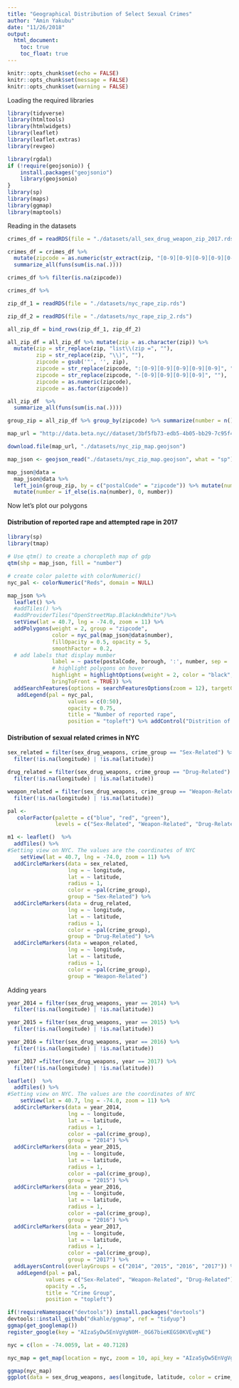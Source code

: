 ```yaml
---
title: "Geographical Distribution of Select Sexual Crimes"
author: "Amin Yakubu"
date: "11/26/2018"
output:
  html_document:
    toc: true
    toc_float: true
---
```


```r
knitr::opts_chunk$set(echo = FALSE)
knitr::opts_chunk$set(message = FALSE)
knitr::opts_chunk$set(warning = FALSE)
```


Loading the required libraries

```r
library(tidyverse)
library(htmltools)
library(htmlwidgets)
library(leaflet)
library(leaflet.extras)
library(revgeo)

library(rgdal)
if (!require(geojsonio)) {
    install.packages("geojsonio")
    library(geojsonio)
}
library(sp)
library(maps)
library(ggmap)
library(maptools)
```

Reading in the datasets

```r
crimes_df = readRDS(file = "./datasets/all_sex_drug_weapon_zip_2017.rds")
```

```r

crimes_df = crimes_df %>% 
  mutate(zipcode = as.numeric(str_extract(zip, "[0-9][0-9][0-9][0-9][0-9]"))) %>% 
  summarize_all(funs(sum(is.na(.))))

crimes_df %>% filter(is.na(zipcode))

crimes_df %>% 

zip_df_1 = readRDS(file = "./datasets/nyc_rape_zip.rds")

zip_df_2 = readRDS(file = "./datasets/nyc_rape_zip_2.rds")

all_zip_df = bind_rows(zip_df_1, zip_df_2) 

all_zip_df = all_zip_df %>% mutate(zip = as.character(zip)) %>% 
  mutate(zip = str_replace(zip, "list\\(zip =", ""),
         zip = str_replace(zip, "\\)", ""),
         zipcode = gsub('"', '', zip),
         zipcode = str_replace(zipcode, ":[0-9][0-9][0-9][0-9][0-9]", ""),
         zipcode = str_replace(zipcode, "-[0-9][0-9][0-9][0-9]", ""),
         zipcode = as.numeric(zipcode),
         zipcode = as.factor(zipcode))

all_zip_df  %>%
  summarize_all(funs(sum(is.na(.))))

group_zip = all_zip_df %>% group_by(zipcode) %>% summarize(number = n())

map_url = "http://data.beta.nyc//dataset/3bf5fb73-edb5-4b05-bb29-7c95f4a727fc/resource/6df127b1-6d04-4bb7-b983-07402a2c3f90/download/f4129d9aa6dd4281bc98d0f701629b76nyczipcodetabulationareas.geojson"

download.file(map_url, "./datasets/nyc_zip_map.geojson")

```

```r
map_json <- geojson_read("./datasets/nyc_zip_map.geojson", what = "sp")

```

```r
map_json@data = 
  map_json@data %>% 
  left_join(group_zip, by = c("postalCode" = "zipcode")) %>% mutate(number = as.numeric(number)) %>% 
  mutate(number = if_else(is.na(number), 0, number))

```

Now let's plot our polygons

#### Distribution of reported rape and attempted rape in 2017 

```r

library(sp)
library(tmap)

# Use qtm() to create a choropleth map of gdp
qtm(shp = map_json, fill = "number")

# create color palette with colorNumeric()
nyc_pal <- colorNumeric("Reds", domain = NULL)

map_json %>% 
  leaflet() %>% 
  #addTiles() %>% 
  #addProviderTiles("OpenStreetMap.BlackAndWhite")%>% 
  setView(lat = 40.7, lng = -74.0, zoom = 11) %>% 
  addPolygons(weight = 2, group = "zipcode",
              color = nyc_pal(map_json@data$number), 
              fillOpacity = 0.5, opacity = 5, 
              smoothFactor = 0.2, 
  # add labels that display mumber
              label = ~ paste(postalCode, borough, ':', number, sep = '\n'),
              # highlight polygons on hover
              highlight = highlightOptions(weight = 2, color = "black",
              bringToFront = TRUE)) %>% 
  addSearchFeatures(options = searchFeaturesOptions(zoom = 12), targetGroups = "zipcode") %>% 
   addLegend(pal = nyc_pal,
                   values = c(0:50),
                   opacity = 0.75,
                   title = "Number of reported rape",
                   position = "topleft") %>% addControl("Distrition of reported rape and attempted race cases by Zip codes", position = "topright")

```

#### Distribution of sexual related crimes in NYC

```r

sex_related = filter(sex_drug_weapons, crime_group == "Sex-Related") %>% 
  filter(!is.na(longitude) | !is.na(latitude))

drug_related = filter(sex_drug_weapons, crime_group == "Drug-Related") %>% 
  filter(!is.na(longitude) | !is.na(latitude))

weapon_related = filter(sex_drug_weapons, crime_group == "Weapon-Related") %>% 
  filter(!is.na(longitude) | !is.na(latitude))

pal <- 
   colorFactor(palette = c("blue", "red", "green"), 
               levels = c("Sex-Related", "Weapon-Related", "Drug-Related"))

m1 <- leaflet()  %>% 
  addTiles() %>% 
#Setting view on NYC. The values are the coordinates of NYC
    setView(lat = 40.7, lng = -74.0, zoom = 11) %>% 
  addCircleMarkers(data = sex_related,
                   lng = ~ longitude,
                   lat = ~ latitude, 
                   radius = 1,
                   color = ~pal(crime_group),
                   group = "Sex-Related") %>% 
  addCircleMarkers(data = drug_related,
                   lng = ~ longitude,
                   lat = ~ latitude, 
                   radius = 1,
                   color = ~pal(crime_group),
                   group = "Drug-Related") %>% 
  addCircleMarkers(data = weapon_related,
                   lng = ~ longitude,
                   lat = ~ latitude, 
                   radius = 1,
                   color = ~pal(crime_group),
                   group = "Weapon-Related") 

```

Adding years 

```r
year_2014 = filter(sex_drug_weapons, year == 2014) %>% 
  filter(!is.na(longitude) | !is.na(latitude))

year_2015 = filter(sex_drug_weapons, year == 2015) %>% 
  filter(!is.na(longitude) | !is.na(latitude))

year_2016 = filter(sex_drug_weapons, year == 2016) %>% 
  filter(!is.na(longitude) | !is.na(latitude))

year_2017 =filter(sex_drug_weapons, year == 2017) %>% 
  filter(!is.na(longitude) | !is.na(latitude))

leaflet()  %>% 
  addTiles() %>% 
#Setting view on NYC. The values are the coordinates of NYC
    setView(lat = 40.7, lng = -74.0, zoom = 11) %>%
  addCircleMarkers(data = year_2014,
                   lng = ~ longitude,
                   lat = ~ latitude, 
                   radius = 1,
                   color = ~pal(crime_group),
                   group = "2014") %>% 
  addCircleMarkers(data = year_2015,
                   lng = ~ longitude,
                   lat = ~ latitude, 
                   radius = 1,
                   color = ~pal(crime_group),
                   group = "2015") %>% 
  addCircleMarkers(data = year_2016,
                   lng = ~ longitude,
                   lat = ~ latitude, 
                   radius = 1,
                   color = ~pal(crime_group),
                   group = "2016") %>% 
  addCircleMarkers(data = year_2017,
                   lng = ~ longitude,
                   lat = ~ latitude, 
                   radius = 1,
                   color = ~pal(crime_group),
                   group = "2017") %>%
  addLayersControl(overlayGroups = c("2014", "2015", "2016", "2017")) %>% 
   addLegend(pal = pal, 
            values = c("Sex-Related", "Weapon-Related", "Drug-Related"),
            opacity = .5,
            title = "Crime Group",
            position = "topleft")
```

```r
if(!requireNamespace("devtools")) install.packages("devtools")
devtools::install_github("dkahle/ggmap", ref = "tidyup")
ggmap(get_googlemap())
register_google(key = "AIzaSyDw5EnVgVgN0M-_0G67bieKEGS0KVEvgNE")

nyc = c(lon = -74.0059, lat = 40.7128)

nyc_map = get_map(location = nyc, zoom = 10, api_key = "AIzaSyDw5EnVgVgN0M-_0G67bieKEGS0KVEvgNE")

ggmap(nyc_map)
ggplot(data = sex_drug_weapons, aes(longitude, latitude, color = crime_group)) + geom_point(aes(alpha = .4))
```


